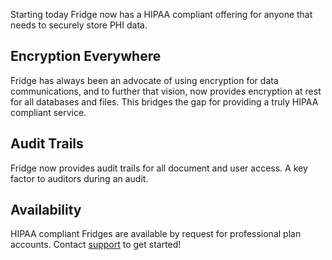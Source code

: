 
<Post slug='fridge-hipaa-hosting' />

Starting today Fridge now has a HIPAA compliant offering for anyone that needs to securely store PHI data.

## Encryption Everywhere

Fridge has always been an advocate of using encryption for data communications, and to further that vision, now provides encryption at rest for all databases and files. This bridges the gap for providing a truly HIPAA compliant service.

## Audit Trails

Fridge now provides audit trails for all document and user access. A key factor to auditors during an audit.

## Availability

HIPAA compliant Fridges are available by request for professional plan accounts. Contact [support](mailto:support@fridgecms.com) to get started! 
